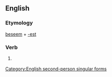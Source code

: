 ==English==

===Etymology===
[[beseem]] + [[-est]]

===Verb===
{{en-verb form}}

# {{context|archaic|lang=en}} {{form of|Second-person singular simple present form|beseem|lang=en}}

[[Category:English second-person singular forms]]